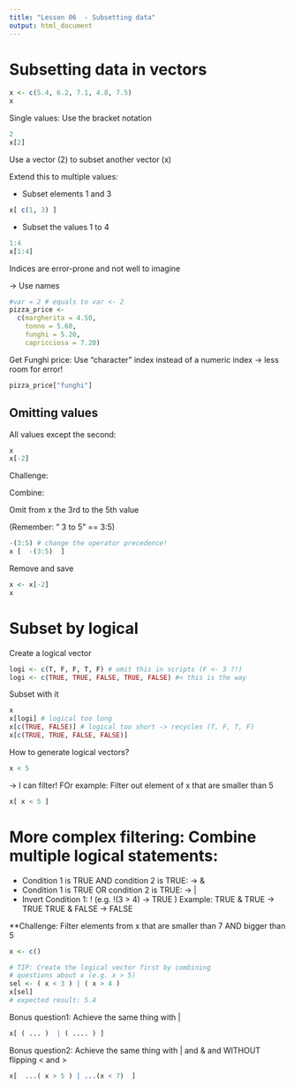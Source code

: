 ```yaml
---
title: "Lesson 06  - Subsetting data"
output: html_document
---
```


# Subsetting data in vectors

```r
x <- c(5.4, 6.2, 7.1, 4.8, 7.5)
x
```

Single values: Use the bracket notation
```r
2
x[2]
```

Use a vector (2) to subset another vector (x)

Extend this to multiple values: 

- Subset elements 1 and 3

```r
x[ c(1, 3) ]
```

- Subset the values 1 to 4

```r
1:4
x[1:4]
```

Indices are error-prone and not well to imagine

-> Use names

```r
#var = 2 # equals to var <- 2
pizza_price <-
  c(margherita = 4.50,
    tonno = 5.60,
    funghi = 5.20, 
    capricciosa = 7.20)
```

Get Funghi price: Use "character" index instead of a
numeric index -> less room for error!

```r
pizza_price["funghi"]
```

## Omitting values

All values except the second:

```r
x
x[-2]
```


Challenge:

Combine:

Omit from x the 3rd to the 5th value

(Remember: " 3 to 5" == 3:5)
```r
-(3:5) # change the operator precedence!
x [  -(3:5)  ]
```

Remove and save

```r
x <- x[-2]
x
```

# Subset by logical


Create a logical vector

```r
logi <- c(T, F, F, T, F) # omit this in scripts (F <- 3 ?!)
logi <- c(TRUE, TRUE, FALSE, TRUE, FALSE) #< this is the way

```

Subset with it

```r
x
x[logi] # logical too long
x[c(TRUE, FALSE)] # logical too short -> recycles (T, F, T, F)
x[c(TRUE, TRUE, FALSE, FALSE)]
```

How to generate logical vectors?

```r
x < 5
```

-> I can filter! FOr example: Filter out element of
x that are smaller than 5

```r
x[ x < 5 ]
```

# More complex filtering: Combine multiple logical statements:

 * Condition 1 is TRUE AND condition 2 is TRUE:  ->  &
 * Condition 1 is TRUE OR  condition 2 is TRUE:  ->  |
 * Invert Condition 1:   !    (e.g.  !(3 > 4) -> TRUE     )
Example: TRUE & TRUE   -> TRUE
         TRUE & FALSE  -> FALSE
         
**Challenge: Filter elements from x that are smaller than 7
    AND bigger than 5
    
```r
x <- c()
```
    
```r
# TIP: Create the logical vector first by combining
# questions about x (e.g. x > 5)
sel <- ( x < 3 ) | ( x > 4 )
x[sel]
# expected result: 5.4
```
Bonus question1: Achieve the same thing with | 

```r
x[ ( ... )  | ( .... ) ]
```

Bonus question2:  Achieve the same thing with | and & and
  WITHOUT flipping < and >
  
```r
x[  ...( x > 5 ) | ...(x < 7)  ]
```


```r

```







